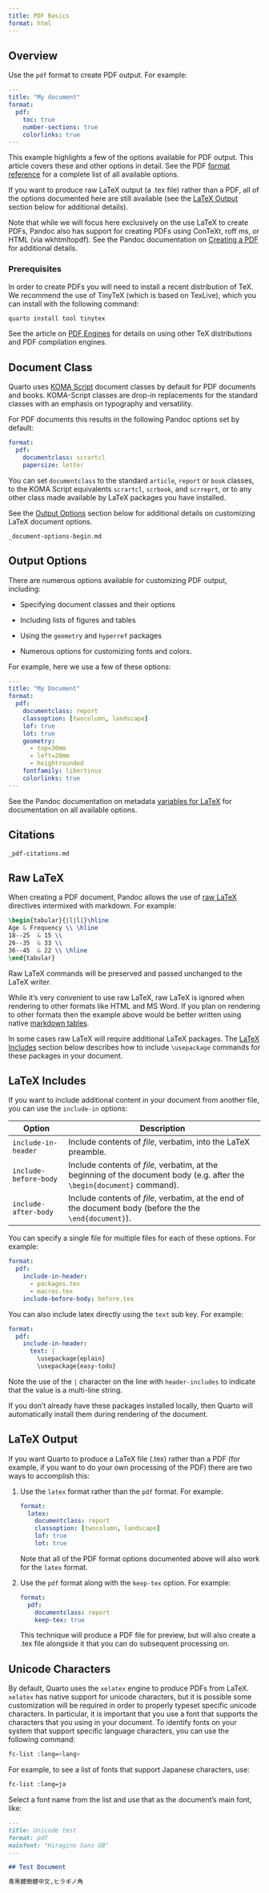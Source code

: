 ```yaml
---
title: PDF Basics
format: html
---
```


## Overview

Use the `pdf` format to create PDF output. For example:

``` yaml
---
title: "My document"
format:
  pdf:
    toc: true
    number-sections: true
    colorlinks: true
---
```

This example highlights a few of the options available for PDF output. This article covers these and other options in detail. See the PDF [format reference](../reference/formats/pdf.qmd) for a complete list of all available options.

If you want to produce raw LaTeX output (a .tex file) rather than a PDF, all of the options documented here are still available (see the [LaTeX Output] section below for additional details).

::: callout-note
Note that while we will focus here exclusively on the use LaTeX to create PDFs, Pandoc also has support for creating PDFs using ConTeXt, roff ms, or HTML (via wkhtmltopdf). See the Pandoc documentation on [Creating a PDF](https://pandoc.org/MANUAL.html#creating-a-pdf) for additional details.
:::

### Prerequisites

In order to create PDFs you will need to install a recent distribution of TeX. We recommend the use of TinyTeX (which is based on TexLive), which you can install with the following command:

```.bash
quarto install tool tinytex
```

See the article on [PDF Engines](pdf-engine.qmd) for details on using other TeX distributions and PDF compilation engines.

## Document Class

Quarto uses [KOMA Script](https://ctan.org/pkg/koma-script) document classes by default for PDF documents and books. KOMA-Script classes are drop-in replacements for the standard classes with an emphasis on typography and versatility.

For PDF documents this results in the following Pandoc options set by default:

``` yaml
format:
  pdf:
    documentclass: scrartcl
    papersize: letter
```

You can set `documentclass` to the standard `article`, `report` or `book` classes, to the KOMA Script equivalents `scrartcl`, `scrbook`, and `scrreprt`, or to any other class made available by LaTeX packages you have installed.

See the [Output Options] section below for additional details on customizing LaTeX document options.

``` include
_document-options-begin.md
```

## Output Options

There are numerous options available for customizing PDF output, including:

-   Specifying document classes and their options

-   Including lists of figures and tables

-   Using the `geometry` and `hyperref` packages

-   Numerous options for customizing fonts and colors.

For example, here we use a few of these options:

``` yaml
---
title: "My Document"
format: 
  pdf: 
    documentclass: report
    classoption: [twocolumn, landscape]
    lof: true
    lot: true
    geometry:
      - top=30mm
      - left=20mm
      - heightrounded
    fontfamily: libertinus
    colorlinks: true
---
```

See the Pandoc documentation on metadata [variables for LaTeX](https://pandoc.org/MANUAL.html#variables-for-latex) for documentation on all available options.

## Citations

``` include
_pdf-citations.md
```

## Raw LaTeX

When creating a PDF document, Pandoc allows the use of [raw LaTeX](https://pandoc.org/MANUAL.html#extension-raw_tex) directives intermixed with markdown. For example:

``` tex
\begin{tabular}{|l|l|}\hline
Age & Frequency \\ \hline
18--25  & 15 \\
26--35  & 33 \\
36--45  & 22 \\ \hline
\end{tabular}
```

Raw LaTeX commands will be preserved and passed unchanged to the LaTeX writer.

::: callout-warning
While it's very convenient to use raw LaTeX, raw LaTeX is ignored when rendering to other formats like HTML and MS Word. If you plan on rendering to other formats then the example above would be better written using native [markdown tables](../authoring/markdown-basics.qmd#tables).
:::

In some cases raw LaTeX will require additional LaTeX packages. The [LaTeX Includes] section below describes how to include `\usepackage` commands for these packages in your document.

## LaTeX Includes

If you want to include additional content in your document from another file, you can use the `include-in` options:

| Option                | Description                                                                                                              |
|----------------|--------------------------------------------------------|
| `include-in-header`   | Include contents of *file*, verbatim, into the LaTeX preamble.                                                           |
| `include-before-body` | Include contents of *file*, verbatim, at the beginning of the document body (e.g. after the `\begin{document}` command). |
| `include-after-body`  | Include contents of *file*, verbatim, at the end of the document body (before the the `\end{document}`).                 |

You can specify a single file for multiple files for each of these options. For example:

``` yaml
format:
  pdf:
    include-in-header:
      - packages.tex
      - macros.tex
    include-before-body: before.tex
```

You can also include latex directly using the `text` sub key. For example:

``` yaml
format:
  pdf: 
    include-in-header: 
      text: |
        \usepackage{eplain}
        \usepackage{easy-todo}
```

Note the use of the `|` character on the line with `header-includes` to indicate that the value is a multi-line string.

If you don't already have these packages installed locally, then Quarto will automatically install them during rendering of the document.

## LaTeX Output

If you want Quarto to produce a LaTeX file (.tex) rather than a PDF (for example, if you want to do your own processing of the PDF) there are two ways to accomplish this:

1.  Use the `latex` format rather than the `pdf` format. For example:

    ``` yaml
    format:
      latex:
        documentclass: report
        classoption: [twocolumn, landscape]
        lof: true
        lot: true
    ```

    Note that all of the PDF format options documented above will also work for the `latex` format.

2.  Use the `pdf` format along with the `keep-tex` option. For example:

    ``` yaml
    format:
      pdf:
        documentclass: report
        keep-tex: true
    ```

    This technique will produce a PDF file for preview, but will also create a .tex file alongside it that you can do subsequent processing on.

## Unicode Characters

By default, Quarto uses the `xelatex` engine to produce PDFs from LaTeX. `xelatex` has native support for unicode characters, but it is possible some customization will be required in order to properly typeset specific unicode characters. In particular, it is important that you use a font that supports the characters that you using in your document. To identify fonts on your system that support specific language characters, you can use the following command:

```.bash
fc-list :lang=<lang>
```

For example, to see a list of fonts that support Japanese characters, use:

```.bash
fc-list :lang=ja
```

Select a font name from the list and use that as the document's main font, like:

``` markdown
---
title: Unicode test
format: pdf
mainfont: "Hiragino Sans GB"
---

## Test Document

青黑體簡體中文,ヒラギノ角
```
